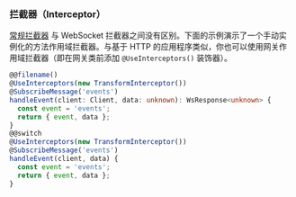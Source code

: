 ### 拦截器（Interceptor）

[常规拦截器](/interceptors) 与 WebSocket 拦截器之间没有区别。下面的示例演示了一个手动实例化的方法作用域拦截器。与基于 HTTP 的应用程序类似，你也可以使用网关作用域拦截器（即在网关类前添加 `@UseInterceptors()` 装饰器）。

```typescript
@@filename()
@UseInterceptors(new TransformInterceptor())
@SubscribeMessage('events')
handleEvent(client: Client, data: unknown): WsResponse<unknown> {
  const event = 'events';
  return { event, data };
}
@@switch
@UseInterceptors(new TransformInterceptor())
@SubscribeMessage('events')
handleEvent(client, data) {
  const event = 'events';
  return { event, data };
}
```
